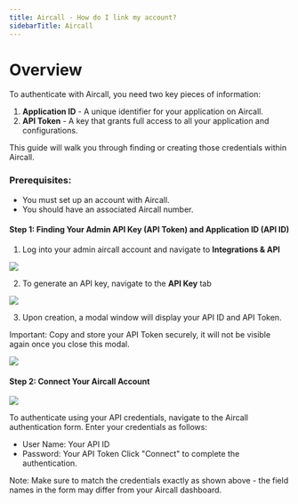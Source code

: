 ```yaml
---
title: Aircall - How do I link my account?
sidebarTitle: Aircall
---
```



# Overview

To authenticate with Aircall, you need two key pieces of information:
1. **Application ID** - A unique identifier for your application on Aircall.
2. **API Token** - A key that grants full access to all your application and configurations.

This guide will walk you through finding or creating those credentials within Aircall.


### Prerequisites:

- You must set up an account with Aircall.
- You should have an associated Aircall number.

#### Step 1: Finding Your Admin API Key (API Token) and Application ID (API ID)
1. Log into your admin aircall account and navigate to **Integrations & API**

<img src="/integrations/all/aircall-basic/nango_aircall_integration_tab.png" />

2. To generate an API key, navigate to the **API Key** tab

<img src="/integrations/all/aircall-basic/nango_aircall_gen_key.png" />

3. Upon creation, a modal window will display your API ID and API Token.

Important: Copy and store your API Token securely, it will not be visible again once you close this modal.


<img src="/integrations/all/aircall-basic/nango_aircall_Token_API_ID.png" />

#### Step 2: Connect Your Aircall Account

<img src="/integrations/all/aircall-basic/nango_aircall-basic.png" />

To authenticate using your API credentials, navigate to the Aircall authentication form.
Enter your credentials as follows:
- User Name: Your API ID
- Password: Your API Token
Click "Connect" to complete the authentication.

Note: Make sure to match the credentials exactly as shown above - the field names in the form may differ from your Aircall dashboard.

